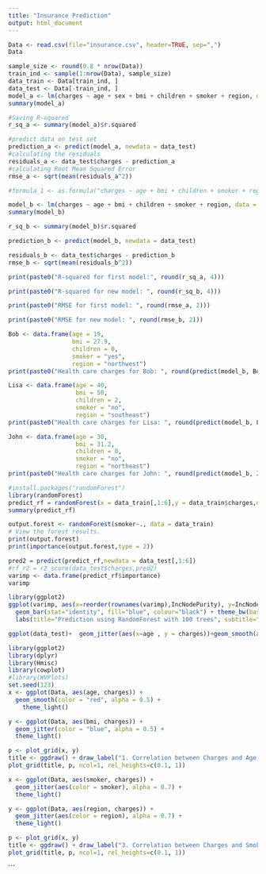 ---
title: "Insurance Prediction"
output: html_document
---

```{r}
Data <- read.csv(file="insurance.csv", header=TRUE, sep=",")
Data
```

```{r}
sample_size <- round(0.8 * nrow(Data))
train_ind <- sample(1:nrow(Data), sample_size)
data_train <- Data[train_ind, ]
data_test <- Data[-train_ind, ]
model_a <- lm(charges ~ age + sex + bmi + children + smoker + region, data = data_train)
summary(model_a)
```

```{r}
#Saving R-squared
r_sq_a <- summary(model_a)$r.squared

#predict data on test set
prediction_a <- predict(model_a, newdata = data_test)
#calculating the residuals
residuals_a <- data_test$charges - prediction_a
#calculating Root Mean Squared Error
rmse_a <- sqrt(mean(residuals_a^2))
```

```{r}
#formula_1 <- as.formula("charges ~ age + bmi + children + smoker + region")

model_b <- lm(charges ~ age + bmi + children + smoker + region, data = data_train)
summary(model_b)
```

```{r}
r_sq_b <- summary(model_b)$r.squared

prediction_b <- predict(model_b, newdata = data_test)

residuals_b <- data_test$charges - prediction_b
rmse_b <- sqrt(mean(residuals_b^2))
```

```{r}
print(paste0("R-squared for first model:", round(r_sq_a, 4)))
```

```{r}
print(paste0("R-squared for new model: ", round(r_sq_b, 4)))
```

```{r}
print(paste0("RMSE for first model: ", round(rmse_a, 2)))
```

```{r}
print(paste0("RMSE for new model: ", round(rmse_b, 2)))
```

```{r}
Bob <- data.frame(age = 19,
                  bmi = 27.9,
                  children = 0,
                  smoker = "yes",
                  region = "northwest")
print(paste0("Health care charges for Bob: ", round(predict(model_b, Bob), 2)))
```

```{r}
Lisa <- data.frame(age = 40,
                   bmi = 50,
                   children = 2,
                   smoker = "no",
                   region = "southeast")
print(paste0("Health care charges for Lisa: ", round(predict(model_b, Lisa), 2)))
```

```{r}
John <- data.frame(age = 30,
                   bmi = 31.2,
                   children = 0,
                   smoker = "no",
                   region = "northeast")
print(paste0("Health care charges for John: ", round(predict(model_b, John), 2)))
```

```{r}
#install.packages("randomForest")
library(randomForest)
predict_rf = randomForest(x = data_train[,1:6],y = data_train$charges,ntree = 100,importance = T)
summary(predict_rf)

output.forest <- randomForest(smoker~., data = data_train)
# View the forest results.
print(output.forest) 
print(importance(output.forest,type = 2)) 
```

```{r}
pred2 = predict(predict_rf,newdata = data_test[,1:6])
#rf_r2 = r2_score(data_test$charges,pred2)
varimp <- data.frame(predict_rf$importance)
varimp

```

```{r}
library(ggplot2)
ggplot(varimp, aes(x=reorder(rownames(varimp),IncNodePurity), y=IncNodePurity)) +
  geom_bar(stat="identity", fill="blue", colour="black") + theme_bw(base_size = 8) +
  labs(title="Prediction using RandomForest with 100 trees", subtitle="Variable importance (IncNodePurity)", x="Variable", y="Variable importance (IncNodePurity)")
```

```{r}
ggplot(data_test)+  geom_jitter(aes(x=age , y = charges))+geom_smooth(aes(x=age , y  = pred2))
```

```{r}
library(ggplot2)
library(dplyr)
library(Hmisc)
library(cowplot)
#library(WVPlots)
set.seed(123)
x <- ggplot(Data, aes(age, charges)) +
  geom_smooth(color = "red", alpha = 0.5) +
    theme_light()

y <- ggplot(Data, aes(bmi, charges)) +
  geom_jitter(color = "blue", alpha = 0.5) +
  theme_light()

p <- plot_grid(x, y) 
title <- ggdraw() + draw_label("1. Correlation between Charges and Age / BMI", fontface='bold')
plot_grid(title, p, ncol=1, rel_heights=c(0.1, 1))

```

```{r}
x <- ggplot(Data, aes(smoker, charges)) +
  geom_jitter(aes(color = smoker), alpha = 0.7) +
  theme_light()

y <- ggplot(Data, aes(region, charges)) +
  geom_jitter(aes(color = region), alpha = 0.7) +
  theme_light()

p <- plot_grid(x, y) 
title <- ggdraw() + draw_label("3. Correlation between Charges and Smoker / Region", fontface='bold')
plot_grid(title, p, ncol=1, rel_heights=c(0.1, 1))
```



```

